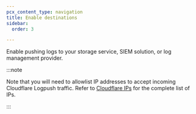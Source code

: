 ```yaml
---
pcx_content_type: navigation
title: Enable destinations
sidebar:
  order: 3

---
```



Enable pushing logs to your storage service, <GlossaryTooltip term="SIEM">SIEM solution</GlossaryTooltip>, or log management provider.

:::note


Note that you will need to allowlist IP addresses to accept incoming Cloudflare Logpush traffic. Refer to [Cloudflare IPs](https://www.cloudflare.com/ips/) for the complete list of IPs.


:::

<DirectoryListing />
